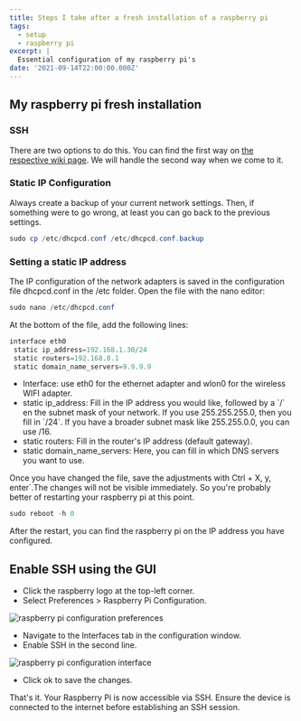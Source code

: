 ```yaml
---
title: Steps I take after a fresh installation of a raspberry pi
tags:
  - setup
  - raspberry pi
excerpt: |
  Essential configuration of my raspberry pi's
date: '2021-09-14T22:00:00.000Z'
---
```


## My raspberry pi fresh installation

### SSH

There are two options to do this. You can find the first way on [the respective wiki page](https://daren.be/wiki/raspberry-pi-activate-ssh-and-wifi-headless). We will handle the second way when we come to it.

### Static IP Configuration

Always create a backup of your current network settings. Then, if something were to go wrong, at least you can go back to the previous settings.

```powershell
sudo cp /etc/dhcpcd.conf /etc/dhcpcd.conf.backup
```

### Setting a static IP address

The IP configuration of the network adapters is saved in the configuration file dhcpcd.conf in the /etc folder. Open the file with the nano editor:

```powershell
sudo nano /etc/dhcpcd.conf
```

At the bottom of the file, add the following lines:

```powershell
interface eth0
 static ip_address=192.168.1.30/24
 static routers=192.168.0.1
 static domain_name_servers=9.9.9.9
```

* Interface: use eth0 for the ethernet adapter and wlon0 for the wireless WIFI adapter.
* static ip\_address: Fill in the IP address you would like, followed by a \`/\` en the subnet mask of your network. If you use 255.255.255.0, then you fill in \`/24\`. If you have a broader subnet mask like 255.255.0.0, you can use /16.
* static routers: Fill in the router's IP address (default gateway).
* static domain\_name\_servers: Here, you can fill in which DNS servers you want to use.

Once you have changed the file, save the adjustments with Ctrl + X, y, enter\`.The changes will not be visible immediately. So you're probably better of restarting your raspberry pi at this point.

```powershell
sudo reboot -h 0
```

After the restart, you can find the raspberry pi on the IP address you have configured.

## Enable SSH using the GUI

* Click the raspberry logo at the top-left corner.&#x20;
* Select Preferences > Raspberry Pi Configuration.

![raspberry pi configuration preferences](https://res.cloudinary.com/darenmalfait/image/upload/v1646817552/daren-wiki/raspberry-pi-configuration-preferences-gui_lbc8qe.png)

* Navigate to the Interfaces tab in the configuration window.
* Enable SSH in the second line.

![raspberry pi configuration interface](https://res.cloudinary.com/darenmalfait/image/upload/v1646817552/daren-wiki/raspberry-pi-configuration-interaface-gui_lmnpxx.png)

* Click ok to save the changes.

That's it. Your Raspberry Pi is now accessible via SSH. Ensure the device is connected to the internet before establishing an SSH session.
